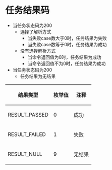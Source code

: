 = 任务结果码 =
* 当任务状态码为200
** 选择了解析方式
*** 当失败case数大于0时，任务结果为失败
*** 当失败case数等于0时，任务结果为成功
** 没有选择解析方式
*** 当命令返回值为0时，任务结果为成功
*** 当命令返回值不为0时，任务结果为成功
* 当任务状态码为200
** 任务结果为无结果


{| width="400" class="wikitable" border="1" cellpadding="1" cellspacing="1"
|- align="center"
! scope="col" | 结果类型 
! scope="col" | 枚举值 
! scope="col" | 注释
|- align="center"
| RESULT_PASSED 
| 0 
| 成功
|- align="center"
| RESULT_FAILED 
| 1 
| 失败
|- align="center"
| RESULT_NULL 
| 9 
| 无结果
|}